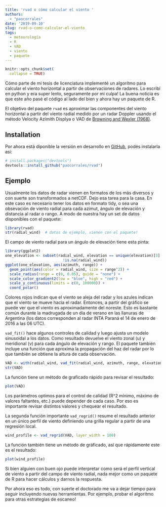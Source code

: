 ```yaml
---
title: 'rvad o cómo calcular el viento '
authors: 
  - "paocorrales"
date: '2019-09-10'
slug: rvad-o-como-calcular-el-viento
tags:
  - meteorología
  - R
  - VAD
  - viento
  - paquete
---
```


```r
knitr::opts_chunk$set(
  collapse = TRUE)
```

Cómo parte de mi tesis de licenciatura implementé un algorítmo para calcular el viento horizontal a partir de observaciones de radares. Lo escribí en python y era super lento, seguramente por mi culpa! La buena noticia es que este año pasé el código al lado del bien y ahora hay un paquete de R.

El objetivo del paquete `rvad` es aproximar las componentes del viento horizontal a partir del viento radial medido por un radar Doppler usando el método Velocity Azimith Displya o VAD de [Browning and Wexler (1968)](https://journals.ametsoc.org/doi/abs/10.1175/1520-0450%281968%29007%3C0105%3ATDOKPO%3E2.0.CO%3B2).

## Installation

Por ahora está diponible la versión en desarrollo en [GitHub](https://github.com/), podés instalarla así:

```r
# install.packages("devtools")
devtools::install_github("paocorrales/rvad")
```

## Ejemplo

Usualmente los datos de radar vienen en formatos de los más diversos y con suerte son transformados a netCDF. Dejo esa tarea para la casa. En este caso es necesario tener los datos en formato tidy, o sea una obsevación de viento radial para cada azimut, ángulo de elevación y distancia al radar o rango. A modo de nuestra hay un set de datos disponibles con el paquete:

```r
library(rvad)
str(radial_wind)  # datos de ejemplo, vienen con el paquete!
```

El campo de viento radial para un ángulo de elevación tiene esta pinta:

```r
library(ggplot2)
one_elevation <- subset(radial_wind, elevation == unique(elevation)[3] &
                          !is.na(radial_wind))
ggplot(one_elevation, aes(azimuth, range)) +
  geom_point(aes(color = radial_wind, size = range^2)) +
  scale_radius(range = c(0, 0.05), guide = "none") +
  scale_color_gradient2(low = "blue", high = "red") +
  scale_y_continuous(limits = c(0, 100000)) +
  coord_polar()
```

Colores rojos indican que el viento se aleja del radar y los azules indican que el viento se mueve hacia el radar. Entonces, a partir del gráfico se puede ver que el viento es aproximadamente del noreste. Esto es bastante común durante la madrugada de un día de verano en las llanuras de Argentina (los datos corresponden al radar INTA Paraná el 14 de enero de 2016 a las 06 UTC).

`vad_fit()` hace algunos controles de calidad y luego ajusta un modelo sinusoidal a los datos. Como resultado devuelve el viento zonal (u) y meridional (v) para cada ángulo de elevación y rango. El paquete también incluye una función que aproxima la propagación del haz del radar por lo que también se obtiene la altura de cada observación.

```r
VAD <- with(radial_wind, vad_fit(radial_wind, azimuth, range, elevation))
str(VAD)
```

La función tiene un método de graficado rápido para revisar el resultado:

```r
plot(VAD)
```

Los parámetros optimos para el control de calidad (R^2 mínimo, máximo de valores faltantes, etc.) puede depender de cada caso. Por eso es importante revisar distintos valores y chequear el resultado.

La segunda función importante `vad_regrid()` resume el resultado anterior en un único perfil de viento definiendo una grilla regular a partir de una regresión local.

```r
wind_profile <- vad_regrid(VAD, layer_width = 100)
```

La función también tiene un método de gráficado, así que rápidamente este es el resultado:

```r
plot(wind_profile)
```

Si bien alguien con buen ojo puede interpretar como será el perfil vertical de viento a partir del campo de viento radial, nada mejor como un paquete de R para hacer cálculos y darnos la respuesta.

Por ahora eso es todo, con suerte el doctorado me va a dejar tiempo para seguir incluyendo nuevas herramientas. Por ejemplo, probar el algoritmo para otras estrategias de escaneo!